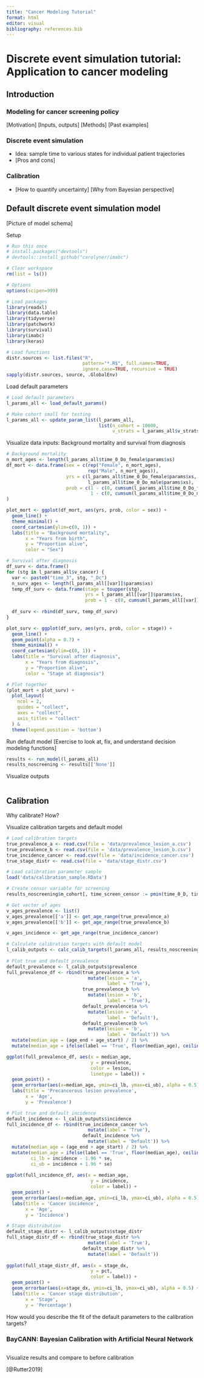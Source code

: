 ```yaml
---
title: "Cancer Modeling Tutorial"
format: html
editor: visual
bibliography: references.bib
---
```


# Discrete event simulation tutorial: Application to cancer modeling

## Introduction

### Modeling for cancer screening policy

\[Motivation\] \[Inputs, outputs\] \[Methods\] \[Past examples\]

### Discrete event simulation

-   Idea: sample time to various states for individual patient trajectories
-   \[Pros and cons\]

### Calibration

-   \[How to quantify uncertainty\] \[Why from Bayesian perspective\]

## Default discrete event simulation model

\[Picture of model schema\]

Setup

```r
# Run this once
# install.packages("devtools")
# devtools::install_github("carolyner/imabc")

# Clear workspace
rm(list = ls())

# Options
options(scipen=999)

# Load packages
library(readxl)
library(data.table)
library(tidyverse)
library(patchwork)
library(survival)
library(imabc)
library(keras)

# Load functions
distr.sources <- list.files("R", 
                            pattern="*.R$", full.names=TRUE, 
                            ignore.case=TRUE, recursive = TRUE)
sapply(distr.sources, source, .GlobalEnv)
```

Load default parameters

```r
# Load default parameters
l_params_all <- load_default_params()

# Make cohort small for testing
l_params_all <- update_param_list(l_params_all,
                                  list(n_cohort = 10000,
                                       v_strats = l_params_all$v_strats[1]))
```

Visualize data inputs: Background mortality and survival from diagnosis

```r
# Background mortality
n_mort_ages <- length(l_params_all$time_0_Do_female$params$xs)
df_mort <- data.frame(sex = c(rep("Female", n_mort_ages),
                              rep("Male", n_mort_ages)),
                      yrs = c(l_params_all$time_0_Do_female$params$xs,
                              l_params_all$time_0_Do_male$params$xs),
                      prob = c(1 - c(0, cumsum(l_params_all$time_0_Do_female$params$probs[-n_mort_ages])),
                               1 - c(0, cumsum(l_params_all$time_0_Do_male$params$probs[-n_mort_ages])))
)

plot_mort <- ggplot(df_mort, aes(yrs, prob, color = sex)) + 
  geom_line() + 
  theme_minimal() +
  coord_cartesian(ylim=c(0, 1)) +
  labs(title = "Background mortality",
       x = "Years from birth",
       y = "Proportion alive",
       color = "Sex")

# Survival after diagnosis
df_surv <- data.frame()
for (stg in l_params_all$v_cancer) {
  var <- paste0("time_3", stg, "_Dc")
  n_surv_ages <- length(l_params_all[[var]]$params$xs)
  temp_df_surv <- data.frame(stage = toupper(stg),
                             yrs = l_params_all[[var]]$params$xs,
                             prob = 1 - c(0, cumsum(l_params_all[[var]]$params$probs[-n_surv_ages])))
    
  df_surv <- rbind(df_surv, temp_df_surv)
}

plot_surv <- ggplot(df_surv, aes(yrs, prob, color = stage)) + 
  geom_line() + 
  geom_point(alpha = 0.7) +
  theme_minimal() +
  coord_cartesian(ylim=c(0, 1)) +
  labs(title = "Survival after diagnosis",
       x = "Years from diagnosis",
       y = "Proportion alive",
       color = "Stage at diagnosis")

# Plot together
(plot_mort + plot_surv) + 
  plot_layout(
    ncol = 2,
    guides = "collect",
    axes = "collect",
    axis_titles = "collect"
  ) &
  theme(legend.position = 'bottom')
```

Run default model \[Exercise to look at, fix, and understand decision modeling functions\]

```r
results <- run_model(l_params_all)
results_noscreening <- results[['None']]
```

Visualize outputs

```r


```

## Calibration

Why calibrate? How?

Visualize calibration targets and default model

```r
# Load calibration targets
true_prevalence_a <- read.csv(file = 'data/prevalence_lesion_a.csv')
true_prevalence_b <- read.csv(file = 'data/prevalence_lesion_b.csv')
true_incidence_cancer <- read.csv(file = 'data/incidence_cancer.csv')
true_stage_distr <- read.csv(file = 'data/stage_distr.csv')

# Load calibration parameter sample
load('data/calibration_sample.RData')

# Create censor variable for screening
results_noscreening$m_cohort[, time_screen_censor := pmin(time_0_D, time_0_3, na.rm = TRUE)]

# Get vector of ages
v_ages_prevalence <- list()
v_ages_prevalence[['a']] <- get_age_range(true_prevalence_a)
v_ages_prevalence[['b']] <- get_age_range(true_prevalence_b)

v_ages_incidence <- get_age_range(true_incidence_cancer)

# Calculate calibration targets with default model
l_calib_outputs <- calc_calib_targets(l_params_all, results_noscreening$m_cohort, results_noscreening$m_lesions, v_ages_prevalence, v_ages_incidence)
  
# Plot true and default prevalence
default_prevalence <- l_calib_outputs$prevalence
full_prevalence_df <- rbind(true_prevalence_a %>%
                              mutate(lesion = 'a',
                                     label = 'True'), 
                            true_prevalence_b %>%
                              mutate(lesion = 'b', 
                                     label = 'True'),
                            default_prevalence$a %>%
                              mutate(lesion = 'a',
                                     label = 'Default'), 
                            default_prevalence$b %>%
                              mutate(lesion = 'b',
                                     label = 'Default')) %>%
  mutate(median_age = (age_end + age_start) / 2) %>%
  mutate(median_age = ifelse(label == 'True', floor(median_age), ceiling(median_age)))

ggplot(full_prevalence_df, aes(x = median_age, 
                               y = prevalence,
                               color = lesion,
                               linetype = label)) + 
  geom_point() + 
  geom_errorbar(aes(x=median_age, ymin=ci_lb, ymax=ci_ub), alpha = 0.5) + 
  labs(title = 'Precancerous lesion prevalence',
       x = 'Age',
       y = 'Prevalence')
```

```r
# Plot true and default incidence
default_incidence <- l_calib_outputs$incidence
full_incidence_df <- rbind(true_incidence_cancer %>%
                              mutate(label = 'True'), 
                            default_incidence %>%
                              mutate(label = 'Default')) %>%
  mutate(median_age = (age_end + age_start) / 2) %>%
  mutate(median_age = ifelse(label == 'True', floor(median_age), ceiling(median_age)),
         ci_lb = incidence - 1.96 * se,
         ci_ub = incidence + 1.96 * se)
  
ggplot(full_incidence_df, aes(x = median_age, 
                               y = incidence,
                               color = label)) + 
  geom_point() + 
  geom_errorbar(aes(x=median_age, ymin=ci_lb, ymax=ci_ub), alpha = 0.5) + 
  labs(title = 'Cancer incidence',
       x = 'Age',
       y = 'Incidence')
```

```r
# Stage distribution
default_stage_distr <- l_calib_outputs$stage_distr
full_stage_distr_df <- rbind(true_stage_distr %>%
                              mutate(label = 'True'), 
                            default_stage_distr %>%
                              mutate(label = 'Default'))
  
ggplot(full_stage_distr_df, aes(x = stage_dx, 
                               y = pct,
                               color = label)) + 
  geom_point() + 
  geom_errorbar(aes(x=stage_dx, ymin=ci_lb, ymax=ci_ub), alpha = 0.5) + 
  labs(title = 'Cancer stage distribution',
       x = 'Stage',
       y = 'Percentage')
```

How would you describe the fit of the default parameters to the calibration targets?

### BayCANN: Bayesian Calibration with Artificial Neural Network

```r

```

Visualize results and compare to before calibration

[@Rutter2019]
